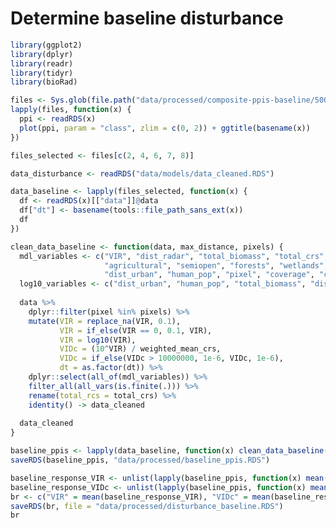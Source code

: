 # Determine baseline disturbance

```r
library(ggplot2)
library(dplyr)
library(readr)
library(tidyr)
library(bioRad)
```

```r
files <- Sys.glob(file.path("data/processed/composite-ppis-baseline/500m", "*"))
lapply(files, function(x) {
  ppi <- readRDS(x)
  plot(ppi, param = "class", zlim = c(0, 2)) + ggtitle(basename(x))
})
```

```r
files_selected <- files[c(2, 4, 6, 7, 8)]
```

```r
data_disturbance <- readRDS("data/models/data_cleaned.RDS")

data_baseline <- lapply(files_selected, function(x) {
  df <- readRDS(x)[["data"]]@data
  df["dt"] <- basename(tools::file_path_sans_ext(x))
  df
})

clean_data_baseline <- function(data, max_distance, pixels) {
  mdl_variables <- c("VIR", "dist_radar", "total_biomass", "total_crs",
                     "agricultural", "semiopen", "forests", "wetlands", "waterbodies", "urban",
                     "dist_urban", "human_pop", "pixel", "coverage", "class", "x", "y", "dt", "VIDc")
  log10_variables <- c("dist_urban", "human_pop", "total_biomass", "dist_urban")
  
  data %>%
    dplyr::filter(pixel %in% pixels) %>%
    mutate(VIR = replace_na(VIR, 0.1),
           VIR = if_else(VIR == 0, 0.1, VIR),
           VIR = log10(VIR),
           VIDc = (10^VIR) / weighted_mean_crs,
           VIDc = if_else(VIDc > 10000000, 1e-6, VIDc, 1e-6),
           dt = as.factor(dt)) %>%
    dplyr::select(all_of(mdl_variables)) %>%
    filter_all(all_vars(is.finite(.))) %>%
    rename(total_rcs = total_crs) %>%
    identity() -> data_cleaned
  
  data_cleaned
}

baseline_ppis <- lapply(data_baseline, function(x) clean_data_baseline(x, 66000, data_disturbance$pixel))
saveRDS(baseline_ppis, "data/processed/baseline_ppis.RDS")
```

```r
baseline_response_VIR <- unlist(lapply(baseline_ppis, function(x) mean(x$VIR)))
baseline_response_VIDc <- unlist(lapply(baseline_ppis, function(x) mean(x$VIDc)))
br <- c("VIR" = mean(baseline_response_VIR), "VIDc" = mean(baseline_response_VIDc))
saveRDS(br, file = "data/processed/disturbance_baseline.RDS")
br
```
